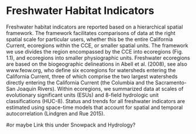 # Freshwater Habitat Indicators

Freshwater habitat indicators are reported based on a hierarchical spatial framework. The framework facilitates comparisons of data at the right spatial scale for particular users, whether this be the entire California Current, ecoregions within the CCE, or smaller spatial units. The framework we use divides the region encompassed by the CCE into ecoregions (Fig. 1.1), and ecoregions into smaller physiographic units. Freshwater ecoregions are based on the biogeographic delineations in Abell et al. (2008), see also www.feow.org, who define six ecoregions for watersheds entering the California Current, three of which comprise the two largest watersheds directly entering the California Current (the Columbia and the Sacramento-San Joaquin Rivers). Within ecoregions, we summarized data at scales of evolutionary significant units (ESUs) and 8-field hydrologic unit classifications (HUC-8). Status and trends for all freshwater indicators are estimated using space-time models that account for spatial and temporal autocorrelation (Lindgren and Rue 2015).

#or maybe Link this under Snowpack and Hydrology?